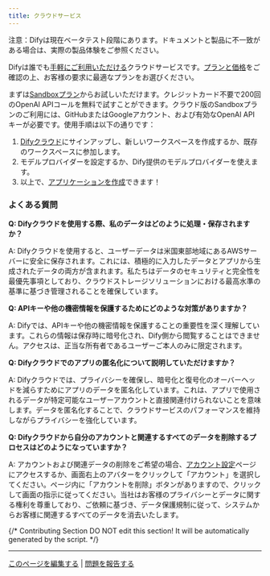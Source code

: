 ```yaml
---
title: クラウドサービス
---
```


<Info>
注意：Difyは現在ベータテスト段階にあります。ドキュメントと製品に不一致がある場合は、実際の製品体験をご参照ください。
</Info>

Difyは誰でも[手軽にご利用いただける](https://cloud.dify.ai/apps)クラウドサービスです。[プランと価格](https://dify.ai/pricing)をご確認の上、お客様の要求に最適なプランをお選びください。

まずは[Sandboxプラン](http://cloud.dify.ai/)からお試しいただけます。クレジットカード不要で200回のOpenAI APIコールを無料で試すことができます。クラウド版のSandboxプランのご利用には、GitHubまたはGoogleアカウント、および有効なOpenAI APIキーが必要です。使用手順は以下の通りです：

1. [Difyクラウド](https://cloud.dify.ai)にサインアップし、新しいワークスペースを作成するか、既存のワークスペースに参加します。
2. モデルプロバイダーを設定するか、Dify提供のモデルプロバイダーを使えます。
3. 以上で、[アプリケーションを作成](../guides/application-orchestrate/creating-an-application)できます！

### よくある質問

**Q: Difyクラウドを使用する際、私のデータはどのように処理・保存されますか？**

A: Difyクラウドを使用すると、ユーザーデータは米国東部地域にあるAWSサーバーに安全に保存されます。これには、積極的に入力したデータとアプリから生成されたデータの両方が含まれます。私たちはデータのセキュリティと完全性を最優先事項としており、クラウドストレージソリューションにおける最高水準の基準に基づき管理されることを確保しています。

**Q: APIキーや他の機密情報を保護するためにどのような対策がありますか？**

A: Difyでは、APIキーや他の機密情報を保護することの重要性を深く理解しています。これらの情報は保存時に暗号化され、Dify側から閲覧することはできません。アクセスは、正当な所有者であるユーザーご本人のみに限定されます。

**Q: Difyクラウドでのアプリの匿名化について説明していただけますか？**

A: Difyクラウドでは、プライバシーを確保し、暗号化と復号化のオーバーヘッドを減らすためにアプリのデータを匿名化しています。これは、アプリで使用されるデータが特定可能なユーザーアカウントと直接関連付けられないことを意味します。データを匿名化することで、クラウドサービスのパフォーマンスを維持しながらプライバシーを強化しています。

**Q: Difyクラウドから自分のアカウントと関連するすべてのデータを削除するプロセスはどのようになっていますか？**

A: アカウントおよび関連データの削除をご希望の場合、[アカウント設定](https://cloud.dify.ai/account)ページにアクセスするか、画面右上のアバターをクリックして「アカウント」を選択してください。ページ内に「アカウントを削除」ボタンがありますので、クリックして画面の指示に従ってください。当社はお客様のプライバシーとデータに関する権利を尊重しており、ご依頼に基づき、データ保護規制に従って、システムからお客様に関連するすべてのデータを消去いたします。

{/*
Contributing Section
DO NOT edit this section!
It will be automatically generated by the script.
*/}

---

[このページを編集する](https://github.com/langgenius/dify-docs/edit/main/ja-jp/self-hosting/cloud.mdx) | [問題を報告する](https://github.com/langgenius/dify-docs/issues/new?template=docs.yml)

